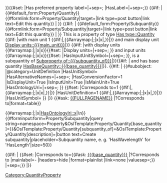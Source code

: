 <noinclude>
{{OslTemplate:Helper/Docu/FormTemplate}}
</noinclude>
<includeonly>
{{DISPLAYTITLE: {{#replace:{{PAGENAME}}|Has|}}}}{{#set: |Has preferred property label={{{label|}}}|+sep=; |HasLabel={{{label|}}}|+sep=;}}
{{#if: {{{main_unit|}}} 
| {{#default_form:Property/Quantity}}{{#formlink:form=Property/Quantity|target={{FULLPAGENAME}}|link type=post button|link text=Edit this quantity}} |
}}
{{#if: {{{subquantity_of|}}} 
| {{#default_form:Property/Subquantity}}{{#formlink:form=Property/Subquantity|target={{FULLPAGENAME}}|link type=post button|link text=Edit this quantity}} |
}}
This is a property of type [[Has type::Quantity]] {{#if: {{{main_unit|}}} 
|with main unit 1 {{{main_unit}}}{{#if:{{{alternative_names|}}}|,{{#arraymap:{{{alternative_names|}}}|;|x|x|,}}|}} and main display unit [[Display units::{{{main_unit}}}]]|}} {{#if:{{{subquantity_of|}}}
|with display units {{#arraymap:{{{display_units|}}}|;|x|x}}{{#set: |Display units={{{display_units|}}}|+sep=; }} and input units {{#arraymap:{{{input_units|}}}|;|x|x}}{{#set: |HasInputUnitSymbol={{{input_units|}}}|+sep=; }}, is a subquantity of [[Subproperty of::{{{subquantity_of}}}]]|}}{{#if:{{{base_quantity|}}}
|<nowiki> </nowiki> and has base quantity [[HasBaseQuantity::{{{base_quantity}}}]]|}}. 
{{#if: {{{main_unit|}}} | {{#subobject: 
|@category=UnitDefinition
|HasUnitSymbol={{{main_unit}}}
|HasAlternativeNames={{{alternative_names|}}}|+sep=;
|HasConversionFactor=1
|IsDisplayUnit=True
|IsInputUnit=True
|IsMainUnit=True
|HasOntologyUri={{{main_unit_ontology_uri|}}}|+sep=;
}}<!--
-->{{#set: 
|Corresponds to=1 {{{main_unit}}}{{#if:{{{alternative_names|}}}|,{{#arraymap:{{{alternative_names|}}}|;|x|x|,}}|}}
|HasUnitDefinition=1 {{{main_unit}}}{{#if:{{{alternative_names|}}}|,{{#arraymap:{{{alternative_names|}}}|;|x|x|,}}|}}
|HasUnitSymbol={{{main_unit}}}
}}
|}}
<!-- {{#ask: [[{{{base_quantity}}}]] |?HasUnitDefinition |format=template |template=Quantity_property/Store_corresponds_to}} -->
{{#ask: [[{{FULLPAGENAME}}]] |?Corresponds to|format=table}}

{{{description|}}}

{{#arraymap:{{{ontology_iri|}}}|;|x|[[HasOntologyIri::x]]|\n}}
<!-- {{#forminput:form=Quantity_property/Subquantity_property|query string=namespace=Property&preload={{FULLPAGENAME}}&Quantity_property/Subquantity_property[main_unit]={{{main_unit}}}&Quantity_property/Subquantity_property[alternative_names]={{{alternative_names}}}&Quantity_property/Subquantity_property[base_quantity]={{{base_quantity}}}&Quantity_property/Subquantity_property[subquantity_of]={{FULLPAGENAME}}&Quantity_property/Subquantity_property[description]=Test|button text=Create subquantity|placeholder=Subquantity name, e. g. 'Has wavelength' for 'Has length'|size=50}} -->
<!-- {{#forminput:form=Property/Quantity|query string=namespace=Property&preload={{FULLPAGENAME}}&Property/Quantity[main_unit]={{{main_unit}}}&Property/Quantity[alternative_names]={{{alternative_names}}}&Property/Quantity[base_quantity]={{{base_quantity|{{FULLPAGENAME}}}}}&Property/Quantity[subquantity_of]={{FULLPAGENAME}}&Property/Quantity[description]={{{description|}}}|button text=Create subquantity|placeholder=Subquantity name, e. g. 'HasWavelength' for 'HasLength'|size=50}} -->
{{#forminput:form=Property/Subquantity|query string=namespace=Property&OslTemplate:Property/Quantity[base_quantity]={{{base_quantity|{{FULLPAGENAME}}}}}&OslTemplate:Property/Quantity[subquantity_of]={{FULLPAGENAME}}&OslTemplate:Property/Quantity[description]={{{description|}}}|button text=Create subquantity|placeholder=Subquantity name, e. g. 'HasWavelength' for 'HasLength'|size=50}}


{{{alternative_units|}}}
<!-- For Subquantities -->
{{#if: {{{base_quantity|}}} |
<!-- {{#arraymap: {{#ask: [[{{{base_quantity}}}]] |?Corresponds to |mainlabel=- |headers=hide |format=plainlist |link=none |valuesep=;}} |;|x| {{#set: |Corresponds to=x}} }} -->
{{#set: |Corresponds to={{#ask: [[{{{base_quantity}}}]] |?Corresponds to |mainlabel=- |headers=hide |format=plainlist |link=none |valuesep=;}} |+sep=;}}
|}}
{{OslTemplate:Property/Quantitative}}
[[Category:QuantityProperty]]
</includeonly>